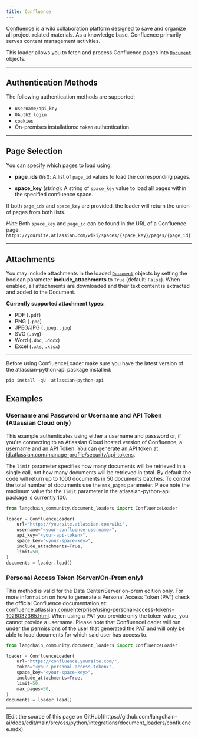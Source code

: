 ```yaml
---
title: Confluence
---
```


[Confluence](https://www.atlassian.com/software/confluence) is a wiki collaboration platform designed to save and organize all project-related materials. As a knowledge base, Confluence primarily serves content management activities.

This loader allows you to fetch and process Confluence pages into [`Document`](https://reference.langchain.com/python/langchain_core/documents/#langchain_core.documents.base.Document) objects.

---

## Authentication Methods

The following authentication methods are supported:

- `username/api_key`
- `OAuth2 login`
- `cookies`
- On-premises installations: `token` authentication

---

## Page Selection

You can specify which pages to load using:

- **page_ids** (*list*):
  A list of `page_id` values to load the corresponding pages.

- **space_key** (*string*):
  A string of `space_key` value to load all pages within the specified confluence space.

If both `page_ids` and `space_key` are provided, the loader will return the union of pages from both lists.

*Hint:* Both `space_key` and `page_id` can be found in the URL of a Confluence page:
`https://yoursite.atlassian.com/wiki/spaces/{space_key}/pages/{page_id}`

---

## Attachments

You may include attachments in the loaded [`Document`](https://reference.langchain.com/python/langchain_core/documents/#langchain_core.documents.base.Document) objects by setting the boolean parameter **include_attachments** to `True` (default: `False`). When enabled, all attachments are downloaded and their text content is extracted and added to the Document.

**Currently supported attachment types:**

- PDF (`.pdf`)
- PNG (`.png`)
- JPEG/JPG (`.jpeg`, `.jpg`)
- SVG (`.svg`)
- Word (`.doc`, `.docx`)
- Excel (`.xls`, `.xlsx`)

---

Before using ConfluenceLoader make sure you have the latest version of the atlassian-python-api package installed:

```python
pip install -qU  atlassian-python-api
```

## Examples

### Username and Password or Username and API Token (Atlassian Cloud only)

This example authenticates using either a username and password or, if you're connecting to an Atlassian Cloud hosted version of Confluence, a username and an API Token.
You can generate an API token at: [id.atlassian.com/manage-profile/security/api-tokens](https://id.atlassian.com/manage-profile/security/api-tokens).

The `limit` parameter specifies how many documents will be retrieved in a single call, not how many documents will be retrieved in total.
By default the code will return up to 1000 documents in 50 documents batches. To control the total number of documents use the `max_pages` parameter.
Plese note the maximum value for the `limit` parameter in the atlassian-python-api package is currently 100.

```python
from langchain_community.document_loaders import ConfluenceLoader

loader = ConfluenceLoader(
    url="https://yoursite.atlassian.com/wiki",
    username="<your-confluence-username>",
    api_key="<your-api-token>",
    space_key="<your-space-key>",
    include_attachments=True,
    limit=50,
)
documents = loader.load()
```

### Personal Access Token (Server/On-Prem only)

This method is valid for the Data Center/Server on-prem edition only.
For more information on how to generate a Personal Access Token (PAT) check the official Confluence documentation at: [confluence.atlassian.com/enterprise/using-personal-access-tokens-1026032365.html](https://confluence.atlassian.com/enterprise/using-personal-access-tokens-1026032365.html).
When using a PAT you provide only the token value, you cannot provide a username.
Please note that ConfluenceLoader will run under the permissions of the user that generated the PAT and will only be able to load documents for which said user has access to.

```python
from langchain_community.document_loaders import ConfluenceLoader

loader = ConfluenceLoader(
    url="https://confluence.yoursite.com/",
    token="<your-personal-access-token>",
    space_key="<your-space-key>",
    include_attachments=True,
    limit=50,
    max_pages=50,
)
documents = loader.load()
```

---

<Callout icon="pen-to-square" iconType="regular">
  [Edit the source of this page on GitHub](https://github.com/langchain-ai/docs/edit/main/src/oss/python/integrations/document_loaders/confluence.mdx)
</Callout>
